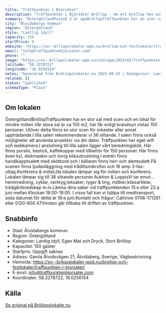```yaml
---
title: "Träffpunkten i Björsäter"
description: "Träffpunkten i Björsäter Bröllop - Ha ert bröllop hos oss på Träffpunkten i Björsäter. Se vår fina Bröllopslokal. Skicka gärna en förfrågan så hjälper vi Er!"
summary: "ÖstergötlandPosted 3 år agoBröllopTräffpunkten har en stor sal med scen och en lokal för mindre möten.Vår stora sal är ca 150 m2, här får enligt brandsyn vistas 150 personer. Utöver detta finns en…"
city: "Åtvidabergs kommun"
region: "Östergötland"
style: "Lantlig idyll"
capacity: 150
startPrice: 0
website: "https://xn--brllopslokaler-wpb.nu/brollop-och-festlokaler/traffpunkten-i-bjorsater/"
email: "info@traffpunktenbjorsater.com"
phone: ""
image: "https://xn--brllopslokaler-wpb.nu/storage/2023/02/Traffpunkten-i-Bjorsater-brollopslokal-atvidaberg-brollop-lokallinkoping-norrkoping-2-Custom.webp"
latitude: "58.3278722"
longitude: "16.0256154"
notes: "Genererad från Bröllopslokaler.nu 2025-09-25 | Kategorier: Lantlig idyll, Egen Mat och Dryck, Stort Bröllop"
related: []
status: "published"
schemaType: "Place"
---
```


## Om lokalen

ÖstergötlandBröllopTräffpunkten har en stor sal med scen och en lokal för mindre möten.Vår stora sal är ca 150 m2, här får enligt brandsyn vistas 150 personer. Utöver detta finns en stor scen för orkester eller annat uppträdande.I lilla salen rekommenderar vi 36 sittande. I salen finns också möjligheter att använda projektor via din dator. Träffpunkten har eget wifi och webkamera.I anslutning till lilla salen ligger vårt beredningskök. Här finns porslin, bestick, kaffekoppar med tillbehör för 150 personer. Här finns även kyl, diskmaskin och övrig köksutrustning.I entrén finns handikapptoalett med skötbord och i källaren finns herr och damtoalett.På scenen finns ljudanläggning med trådlösmikrofon och 16 amp 3-fas-uttag.Konferens & möteLilla lokalen lämpar sig för möten och konferens. Lokalen lämpar sig till 36 sittande personer.Auktion & LoppisVi tar emot…heminredning, cyklar, verktyg,leksaker, tyger & ting, möbler,köksartiklar, trädgårdsredskap m.m.Lämna dina saker vid träffpunktenden 15:e eller 22:a juni mellan Klockan 18:00-19:00. I vissa fall kan vi hjälpa till medtransport, sista datumet för detta är 18:e juni.Kontakt och frågor: Cathrine 0706-171281 eller 0120-600 47Vinsten går tillbaka till driften av träffpunkten.

## Snabbinfo

- Stad: Åtvidabergs kommun
- Region: Östergötland
- Kategorier: Lantlig idyll, Egen Mat och Dryck, Stort Bröllop
- Kapacitet: 150 gäster
- Startpris: Uppgift saknas
- Adress: Gamla Åtvidsvägen 21, Åtvidaberg, Sverige, Vägbeskrivning
- Hemsida: https://xn--brllopslokaler-wpb.nu/brollop-och-festlokaler/traffpunkten-i-bjorsater/
- E-post: info@traffpunktenbjorsater.com
- Koordinater: 58.3278722, 16.0256154

## Källa

[Se original på Bröllopslokaler.nu](https://xn--brllopslokaler-wpb.nu/brollop-och-festlokaler/traffpunkten-i-bjorsater/)
